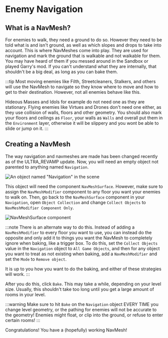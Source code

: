 
# Enemy Navigation

## What is a NavMesh?

For enemies to walk, they need a ground to do so. However they need to be told what is and isn't ground, as well as which slopes and drops to take into account. This is where NavMeshes come into play. They are used for navigation and mark the ground that is walkable and not walkable for them. You may have heard of them if you messed around in the Sandbox or played Garry's mod. If you can't understand what they are internally, that shouldn't be a big deal, as long as you can bake them.

:::tip
Most moving enemies like Filth, Streetcleaners, Stalkers, and others will use the NavMesh to navigate so they know where to move and how to get to their destination. However, not all enemies behave like this.

Hideous Masses and Idols for example do not need one as they are stationary. Flying enemies like Virtues and Drones don't need one either, as they use collision of walls, floors and other geometry.
You should also mark your floors and ceilings as `Floor`, your walls as `Walls` and overall put them in the `Environment` layer, otherwise it will be slippery and you wont be able to slide or jump on it.
:::

## Creating a NavMesh

The way navigation and navmeshes are made has been changed recently as of the ULTRA_REVAMP update. Now, you will need an empty object not parented to anything named `Navigation`.

![An object named "Navigation" in the scene](NavigationObj.png)

This object will need the component `NavMeshSurface`. However, make sure to assign the `NavMeshModifier` component to any floor you want your enemies to walk on.
Then, go back to the `NavMeshSurface` component in your `Navigation`, open `Object Collection` and change `Collect Objects` to `NavMeshModifier Component Only`.

![NavMeshSurface component](NavMeshSurfaceComp.png)

:::note
There is an alternate way to do this. Instead of adding a `NavMeshModifier` to every floor you want to use, you can instead do the opposite and only add it to things you want the NavMesh to completely ignore when baking, like a trigger box. To do this, set the `Collect Objects` value in the `Navigation` object to `All Game Objects`, and then for any object you want to treat as not existing when baking, add a `NavMeshModifier` and set the `Mode` to `Remove object`.

It is up to you how you want to do the baking, and either of these strategies will work.
:::

After you do this, click `Bake`. This may take a while, depending on your level size. Usually, this shouldn't take too long until you get a large amount of rooms in your level.

:::warning
Make sure to hit `Bake` on the `Navigation` object EVERY TIME you change level geometry, or the pathing for enemies will not be accurate to the geometry! Enemies might float, or clip into the ground, or refuse to enter certain rooms!
:::

Congratulations! You have a (hopefully) working NavMesh!
